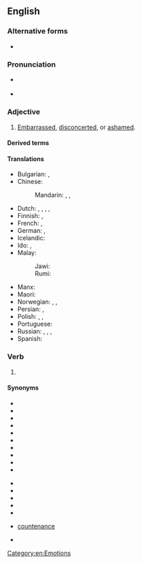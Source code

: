 ==English==

===Alternative forms===
* {{l|en|abasht}} {{qualifier|obsolete}}

===Pronunciation===
* {{a|RP}} {{IPA|en|/əˈbæʃt/}}
* {{rhymes|en|æʃt|s=2}}

===Adjective===
{{en-adj}}

# [[embarrassed|Embarrassed]], [[disconcerted]], or [[ashamed]].

====Derived terms====
{{col3|en|abashedness|unabashed}}

====Translations====
{{trans-top|embarrassed}}
* Bulgarian: {{t+|bg|засрамен}}, {{t+|bg|смутен}}
* Chinese:
*: Mandarin: {{t+|cmn|尴尬|sc=Hani}}, {{t+|cmn|尷尬|sc=Hani}}, {{t+|cmn|羞愧|sc=Hani}}
* Dutch: {{t+|nl|beschaamd}}, {{t+|nl|verlegen}}, {{t+|nl|beteuterd}}, {{t|nl|in verlegenheid}}, {{t|nl|op zijn neus kijkend}}
* Finnish: {{t+|fi|hämillään}}, {{t+|fi|hämmentynyt}}
* French: {{t+|fr|confus}}, {{t+|fr|décontenancé}}
* German: {{t+|de|beschämt}}, {{t+|de|verlegen}}
* Icelandic: {{t+|is|vandræðalegur}}
* Ido: {{t+|io|shamigita}}, {{t+|io|timidigita}}
* Malay:
*: Jawi: {{t|ms|مالو}}
*: Rumi: {{t|ms|malu}}
{{trans-mid}}
* Manx: {{t|gv|nearit}}
* Maori: {{t|mi|koari}}
* Norwegian: {{t+|no|skamfull}}, {{t|no|forlegen}}, {{t|no|beskjemmet}}
* Persian: {{t+|fa|خجالت زده}}, {{t+|fa|شرمسار}}
* Polish: {{t|pl|speszony}}, {{t+|pl|zmieszany}}, {{t+|pl|zawstydzony}}
* Portuguese: {{t+|pt|envergonhado}}
* Russian: {{t+|ru|сконфу́женный}}, {{t+|ru|смеша́вшийся}}, {{t+|ru|смущённый}}, {{t+|ru|расте́рянный}}
* Spanish: {{t+|es|avergonzado}}
{{trans-bottom}}

===Verb===
{{head|en|verb form}}

# {{en-past of|abash}}

====Synonyms====
{{rel-top|synonyms of "abashed"}}
* {{l|en|embarrassed}}
* {{l|en|ashamed}}
* {{l|en|shamefaced}}
* {{l|en|mortified}}
* {{l|en|humiliated}}
* {{l|en|taken aback}}
* {{l|en|disconcerted}}
* {{l|en|nonplussed}}
* {{l|en|discomfited}}
* {{l|en|discomposed}}
{{rel-mid}}
* {{l|en|perturbed}}
* {{l|en|confounded}}
* {{l|en|dismayed}}
* {{l|en|dumbfounded}}
* {{l|en|confused}}
* {{l|en|put out of}} [[countenance]]
* {{l|en|discountenanced}}
{{rel-bottom}}

[[Category:en:Emotions]]